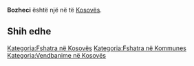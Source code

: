 {{Fshat në 
 | Emri                = Bozheci
 | EmriAlt                = 
 | NAME_SHORT_FORM=      
 | NAME_GENERIC=      
 | NAME_SORT_NAME_RO=      BOZHECI
 | FULL_NAME_RO = Bozheci
 | FULL_NAME_ND_RO=Bozheci
 | SORT_NAME_RG=BOZHECI
 | FULL_NAME_RG=Bozheci
 | FULL_NAME_ND_RG=Bozheci
 | SRP_NAME_SHORT_FORM=      
 | SRP_NAME_GENERIC=      
 | SRP_NAME_SORT_NAME_RO=      
 | SRP_FULL_NAME_RO = 
 | SRP_FULL_NAME_ND_RO=
 | SRP_SORT_NAME_RG=
 | SRP_FULL_NAME_RG=
 | SRP_FULL_NAME_ND_RG=
 | Emri (Rasa dhanore) = 
 | Figura              = 
 | Shteti              = Kosovo
 | Komuna              = 
 | Kodi postar         = 
 | Sipërfaqja          = 

 | Popullsia           = 

 | Regj. i popullsisë  = 
 | Dend. e popullsisë  = 
 | Faqja zyrtare       = 
 <!--- Koordinatat ----> 
 | Gjerësia            = 42.544722
 | Gjatësia            = 21.530278
 | Lartësia            = 
}}
'''Bozheci''' është një [[]] në [[]] të [[Kosovës]].

<!-- == Gjeografia == -->
<!-- == Historia == -->
<!-- == Demografia == -->
== Shih edhe ==
{{Komuna }}
{{Kosovo-Administrata-Cung}}

[[Kategoria:Fshatra në Kosovës]]
[[Kategoria:Fshatra në Kommunes ]]
[[Kategoria:Vendbanime në Kosovës]]